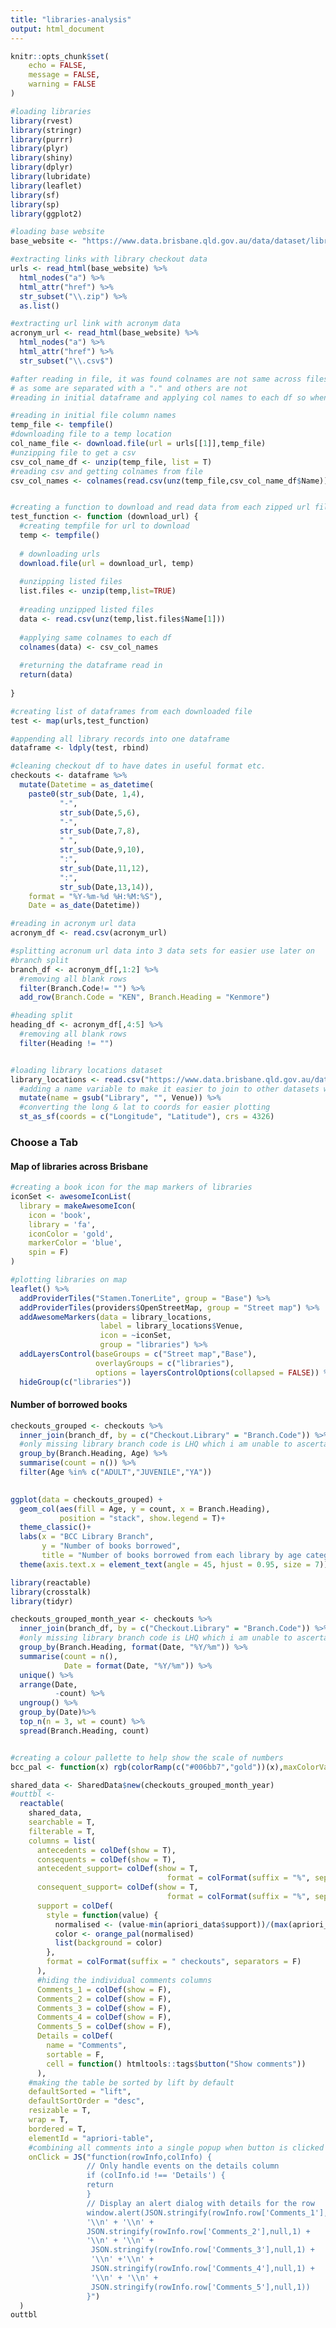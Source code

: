 ```yaml
---
title: "libraries-analysis"
output: html_document
---
```


```r
knitr::opts_chunk$set(
	echo = FALSE,
	message = FALSE,
	warning = FALSE
)
```



```r
#loading libraries
library(rvest)
library(stringr)
library(purrr)
library(plyr)
library(shiny)
library(dplyr)
library(lubridate)
library(leaflet)
library(sf)
library(sp)
library(ggplot2)

#loading base website
base_website <- "https://www.data.brisbane.qld.gov.au/data/dataset/library-checkouts-branch-date"

#extracting links with library checkout data
urls <- read_html(base_website) %>%
  html_nodes("a") %>%
  html_attr("href") %>%
  str_subset("\\.zip") %>%
  as.list()

#extracting url link with acronym data
acronym_url <- read_html(base_website) %>%
  html_nodes("a") %>%
  html_attr("href") %>%
  str_subset("\\.csv$") 

#after reading in file, it was found colnames are not same across files (have minor differences)
# as some are separated with a "." and others are not
#reading in initial dataframe and applying col names to each df so when appending there are no issues

#reading in initial file column names
temp_file <- tempfile()
#downloading file to a temp location
col_name_file <- download.file(url = urls[[1]],temp_file)
#unzipping file to get a csv
csv_col_name_df <- unzip(temp_file, list = T)
#reading csv and getting colnames from file
csv_col_names <- colnames(read.csv(unz(temp_file,csv_col_name_df$Name)))


#creating a function to download and read data from each zipped url file & apply same colnames to each file
test_function <- function (download_url) {
  #creating tempfile for url to download 
  temp <- tempfile()
  
  # downloading urls
  download.file(url = download_url, temp)
  
  #unzipping listed files
  list.files <- unzip(temp,list=TRUE)
  
  #reading unzipped listed files
  data <- read.csv(unz(temp,list.files$Name[1]))
  
  #applying same colnames to each df
  colnames(data) <- csv_col_names
  
  #returning the dataframe read in
  return(data)
  
}

#creating list of dataframes from each downloaded file
test <- map(urls,test_function)

#appending all library records into one dataframe
dataframe <- ldply(test, rbind)

#cleaning checkout df to have dates in useful format etc.
checkouts <- dataframe %>%
  mutate(Datetime = as_datetime(
    paste0(str_sub(Date, 1,4),
           "-", 
           str_sub(Date,5,6),
           "-", 
           str_sub(Date,7,8),
           " ",
           str_sub(Date,9,10),
           ":",
           str_sub(Date,11,12),
           ":",
           str_sub(Date,13,14)),
    format = "%Y-%m-%d %H:%M:%S"),
    Date = as_date(Datetime))

#reading in acronym url data
acronym_df <- read.csv(acronym_url)

#splitting acronum url data into 3 data sets for easier use later on
#branch split
branch_df <- acronym_df[,1:2] %>%
  #removing all blank rows
  filter(Branch.Code!= "") %>%
  add_row(Branch.Code = "KEN", Branch.Heading = "Kenmore")

#heading split
heading_df <- acronym_df[,4:5] %>%
  #removing all blank rows
  filter(Heading != "")


#loading library locations dataset
library_locations <- read.csv("https://www.data.brisbane.qld.gov.au/data/dataset/6fc6ea2a-46d5-4339-a4b9-0f63ce5cfac4/resource/0f223803-897b-46e3-8fbb-930ad1925673/download/brisbane-city-council-libraries-information-dec-2020.csv") %>% 
  #adding a name variable to make it easier to join to other datasets without a branch code
  mutate(name = gsub("Library", "", Venue)) %>%
  #converting the long & lat to coords for easier plotting
  st_as_sf(coords = c("Longitude", "Latitude"), crs = 4326)

```

### Choose a Tab {.tabset .tabset-fade .tabset-dropdown}
#### Map of libraries across Brisbane

```r
#creating a book icon for the map markers of libraries
iconSet <- awesomeIconList(
  library = makeAwesomeIcon(
    icon = 'book',
    library = 'fa',
    iconColor = 'gold',
    markerColor = 'blue',
    spin = F)
)

#plotting libraries on map
leaflet() %>%
  addProviderTiles("Stamen.TonerLite", group = "Base") %>%
  addProviderTiles(providers$OpenStreetMap, group = "Street map") %>%
  addAwesomeMarkers(data = library_locations,
                    label = library_locations$Venue,
                    icon = ~iconSet,
                    group = "libraries") %>%
  addLayersControl(baseGroups = c("Street map","Base"),
                   overlayGroups = c("libraries"),
                   options = layersControlOptions(collapsed = FALSE)) %>%
  hideGroup(c("libraries"))

```

#### Number of borrowed books
```r
checkouts_grouped <- checkouts %>%
  inner_join(branch_df, by = c("Checkout.Library" = "Branch.Code")) %>%
  #only missing library branch code is LHQ which i am unable to ascertain what this library is
  group_by(Branch.Heading, Age) %>%
  summarise(count = n()) %>%
  filter(Age %in% c("ADULT","JUVENILE","YA"))
  

ggplot(data = checkouts_grouped) +
  geom_col(aes(fill = Age, y = count, x = Branch.Heading),
           position = "stack", show.legend = T)+
  theme_classic()+
  labs(x = "BCC Library Branch",
       y = "Number of books borrowed",
       title = "Number of books borrowed from each library by age category")+
  theme(axis.text.x = element_text(angle = 45, hjust = 0.95, size = 7))
```



```r
library(reactable)
library(crosstalk)
library(tidyr)

checkouts_grouped_month_year <- checkouts %>%
  inner_join(branch_df, by = c("Checkout.Library" = "Branch.Code")) %>%
  #only missing library branch code is LHQ which i am unable to ascertain what this library is
  group_by(Branch.Heading, format(Date, "%Y/%m")) %>%
  summarise(count = n(),
            Date = format(Date, "%Y/%m")) %>%
  unique() %>%
  arrange(Date,
          -count) %>%
  ungroup() %>%
  group_by(Date)%>%
  top_n(n = 3, wt = count) %>%
  spread(Branch.Heading, count)


#creating a colour pallette to help show the scale of numbers
bcc_pal <- function(x) rgb(colorRamp(c("#006bb7","gold"))(x),maxColorValue = 255)

shared_data <- SharedData$new(checkouts_grouped_month_year)
#outtbl <-
  reactable(
    shared_data,
    searchable = T,
    filterable = T,
    columns = list(
      antecedents = colDef(show = T),
      consequents = colDef(show = T),
      antecedent_support= colDef(show = T,
                                   format = colFormat(suffix = "%", separators = F)),
      consequent_support= colDef(show = T,
                                   format = colFormat(suffix = "%", separators = F)),
      support = colDef(
        style = function(value) {
          normalised <- (value-min(apriori_data$support))/(max(apriori_data$support)-min(apriori_data$support))
          color <- orange_pal(normalised)
          list(background = color)
        },
        format = colFormat(suffix = " checkouts", separators = F)
      ),
      #hiding the individual comments columns
      Comments_1 = colDef(show = F),
      Comments_2 = colDef(show = F),
      Comments_3 = colDef(show = F),
      Comments_4 = colDef(show = F),
      Comments_5 = colDef(show = F),
      Details = colDef(
        name = "Comments",
        sortable = F,
        cell = function() htmltools::tags$button("Show comments"))
      ),
    #making the table be sorted by lift by default
    defaultSorted = "lift",
    defaultSortOrder = "desc",
    resizable = T,
    wrap = T,
    bordered = T,
    elementId = "apriori-table",
    #combining all comments into a single popup when button is clicked
    onClick = JS("function(rowInfo,colInfo) {
                 // Only handle events on the details column
                 if (colInfo.id !== 'Details') {
                 return
                 }
                 // Display an alert dialog with details for the row
                 window.alert(JSON.stringify(rowInfo.row['Comments_1'],null,1) +
                 '\\n' + '\\n' +
                 JSON.stringify(rowInfo.row['Comments_2'],null,1) +
                 '\\n' + '\\n' +
                  JSON.stringify(rowInfo.row['Comments_3'],null,1) +
                  '\\n' +'\\n' +
                  JSON.stringify(rowInfo.row['Comments_4'],null,1) +
                  '\\n' + '\\n' +
                  JSON.stringify(rowInfo.row['Comments_5'],null,1))
                 }")
  )
outtbl




```

